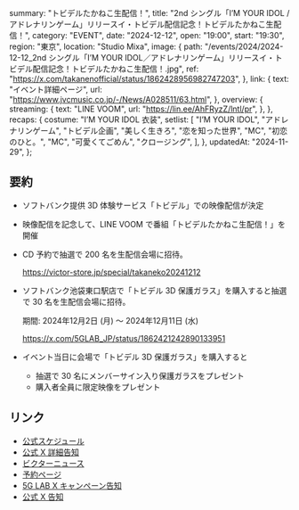   summary: "トビデルたかねこ生配信！",
  title:
    "2nd シングル「I’M YOUR IDOL / アドレナリンゲーム」リリースイ・トビデル配信記念！トビデルたかねこ生配信！",
  category: "EVENT",
  date: "2024-12-12",
  open: "19:00",
  start: "19:30",
  region: "東京",
  location: "Studio Mixa",
  image: {
    path: "/events/2024/2024-12-12_2nd シングル「I’M YOUR IDOL／アドレナリンゲーム」リリースイ・トビデル配信記念！トビデルたかねこ生配信！.jpg",
    ref: "https://x.com/takanenofficial/status/1862428956982747203",
  },
  link: {
    text: "イベント詳細ページ",
    url: "https://www.jvcmusic.co.jp/-/News/A028511/63.html",
  },
  overview: {
    streaming: {
      text: "LINE VOOM",
      url: "https://lin.ee/AhFRyzZ/lntl/pr",
    },
  },
  recaps: {
    costume: "I’M YOUR IDOL 衣装",
    setlist: [
      "I’M YOUR IDOL",
      "アドレナリンゲーム",
      "トビデル企画",
      "美しく生きろ",
      "恋を知った世界",
      "MC",
      "初恋のひと。",
      "MC",
      "可愛くてごめん",
      "クロージング",
    ],
  },
  updatedAt: "2024-11-29",
};

## 要約

- ソフトバンク提供 3D 体験サービス「トビデル」での映像配信が決定

- 映像配信を記念して、LINE VOOM で番組「トビデルたかねこ生配信！」を開催

- CD 予約で抽選で 200 名を生配信会場に招待。

  https://victor-store.jp/special/takaneko20241212

- ソフトバンク池袋東口駅店で「トビデル 3D 保護ガラス」を購入すると抽選で 30 名を生配信会場に招待。

  期間: 2024年12月2日 (月) 〜 2024年12月11日 (水)

  https://x.com/5GLAB_JP/status/1862421242890133951

- イベント当日に会場で「トビデル 3D 保護ガラス」を購入すると

  - 抽選で 30 名にメンバーサイン入り保護ガラスをプレゼント
  - 購入者全員に限定映像をプレゼント

## リンク

- [公式スケジュール](https://takanenonadeshiko.jp/?p=2890)
- [公式 X 詳細告知](https://x.com/takanenofficial/status/1862428956982747203)
- [ビクターニュース](https://www.jvcmusic.co.jp/-/News/A028511/63.html)
- [予約ページ](https://victor-store.jp/special/takaneko20241212)
- [5G LAB X キャンペーン告知](https://x.com/5GLAB_JP/status/1862421242890133951)
- [公式 X 告知](https://x.com/takanenofficial/status/1857349224863813931)
